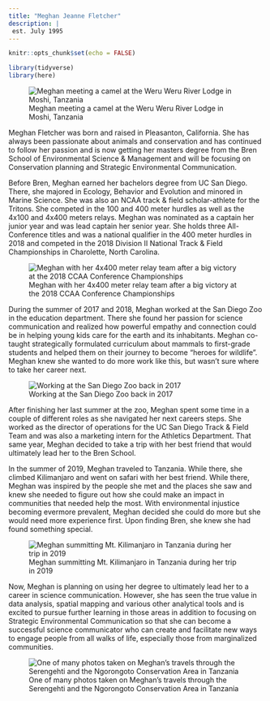 ```yaml
---
title: "Meghan Jeanne Fletcher"
description: |
 est. July 1995
---
```


```r
knitr::opts_chunk$set(echo = FALSE)

library(tidyverse)
library(here)
```

![Meghan meeting a camel at the Weru Weru River Lodge in Moshi, Tanzania](images/camel.jpg)

Meghan Fletcher was born and raised in Pleasanton, California. She has always been passionate about animals and conservation and has continued to follow her passion and is now getting her masters degree from the Bren School of Environmental Science & Management and will be focusing on Conservation planning and Strategic Environmental Communication. 


Before Bren, Meghan earned her bachelors degree from UC San Diego. There, she majored in Ecology, Behavior and Evolution and minored in Marine Science. She was also an NCAA track & field scholar-athlete for the Tritons. She competed in the 100 and 400 meter hurdles as well as the 4x100 and 4x400 meters relays. Meghan was nominated as a captain her junior year and was lead captain her senior year. She holds three All-Conference titles and was a national qualifier in the 400 meter hurdles in 2018 and competed in the 2018 Division II National Track & Field Championships in Charolette, North Carolina. 

![Meghan with her 4x400 meter relay team after a big victory at the 2018 CCAA Conference Championships](images/track.jpg)

During the summer of 2017 and 2018, Meghan worked at the San Diego Zoo in the education department. There she found her passion for science communication and realized how powerful empathy and connection could be in helping young kids care for the earth and its inhabitants. Meghan co-taught strategically formulated curriculum about mammals to first-grade students and helped them on their journey to become "heroes for wildlife". Meghan knew she wanted to do more work like this, but wasn't sure where to take her career next.

![Working at the San Diego Zoo back in 2017](images/zoo.jpg)

After finishing her last summer at the zoo, Meghan spent some time in a couple of different roles as she navigated her next careers steps. She worked as the director of operations for the UC San Diego Track & Field Team and was also a marketing intern for the Athletics Department. That same year, Meghan decided to take a trip with her best friend that would ultimately lead her to the Bren School.

In the summer of 2019, Meghan traveled to Tanzania. While there, she climbed Kilimanjaro and went on safari with her best friend. While there, Meghan was inspired by the people she met and the places she saw and knew she needed to figure out how she could make an impact in communities that needed help the most. With environmental injustice becoming evermore prevalent, Meghan decided she could do more but she would need more experience first. Upon finding Bren, she knew she had found something special.

![Meghan summitting Mt. Kilimanjaro in Tanzania during her trip in 2019](images/kilimanjaro.jpg)

Now, Meghan is planning on using her degree to ultimately lead her to a career in science communication. However, she has seen the true value in data analysis, spatial mapping and various other analytical tools and is excited to pursue further learning in those areas in addition to focusing on Strategic Environmental Communication so that she can become a successful science communicator who can create and facilitate new ways to engage people from all walks of life, especially those from marginalized communities. 

![One of many photos taken on Meghan's travels through the Serengehti and the Ngorongoto Conservation Area in Tanzania](images/lion.jpg)





